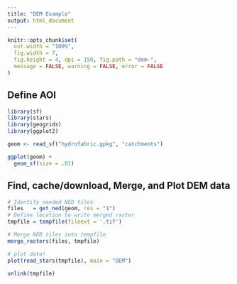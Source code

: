 ```yaml
---
title: "DEM Example"
output: html_document
---
```


```r
knitr::opts_chunk$set(
  out.width = "100%",
  fig.width = 7, 
  fig.height = 4, dpi = 150, fig.path = "dem-",
  message = FALSE, warning = FALSE, error = FALSE
)

```


## Define AOI

```r
library(sf)
library(stars)
library(geogrids)
library(ggplot2)

geom <- read_sf("hydrofabric.gpkg", "catchments") 

ggplot(geom) + 
  geom_sf(size = .01)
```

## Find, cache/download, Merge, and Plot DEM data

```r
# Identify needed NED tiles
files   = get_ned(geom, res = "1")
# Define location to write merged raster
tmpfile = tempfile(fileext = '.tif')

# Merge NED tiles into tempfile
merge_rasters(files, tmpfile)

# plot data!
plot(read_stars(tmpfile), main = "DEM")
```

```r
unlink(tmpfile)
```
